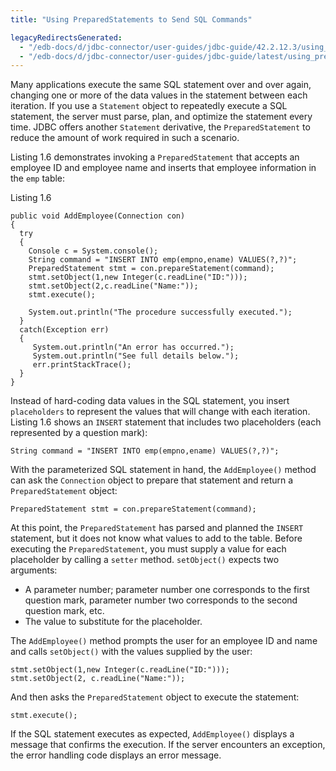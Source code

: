 ```yaml
---
title: "Using PreparedStatements to Send SQL Commands"

legacyRedirectsGenerated:
  - "/edb-docs/d/jdbc-connector/user-guides/jdbc-guide/42.2.12.3/using_preparedstatements_to_send_sql_commands.html"
  - "/edb-docs/d/jdbc-connector/user-guides/jdbc-guide/latest/using_preparedstatements_to_send_sql_commands.html"
---
```


<div id="using_preparedstatements_to_send_sql_commands" class="registered_link"></div>

Many applications execute the same SQL statement over and over again, changing one or more of the data values in the statement between each iteration. If you use a `Statement` object to repeatedly execute a SQL statement, the server must parse, plan, and optimize the statement every time. JDBC offers another `Statement` derivative, the `PreparedStatement` to reduce the amount of work required in such a scenario.

Listing 1.6 demonstrates invoking a `PreparedStatement` that accepts an employee ID and employee name and inserts that employee information in the `emp` table:

Listing 1.6

```text
public void AddEmployee(Connection con)
{
  try
  {
    Console c = System.console();
    String command = "INSERT INTO emp(empno,ename) VALUES(?,?)";
    PreparedStatement stmt = con.prepareStatement(command);
    stmt.setObject(1,new Integer(c.readLine("ID:")));
    stmt.setObject(2,c.readLine("Name:"));
    stmt.execute();

    System.out.println("The procedure successfully executed.");
  }
  catch(Exception err)
  {
     System.out.println("An error has occurred.");
     System.out.println("See full details below.");
     err.printStackTrace();
  }
}
```

Instead of hard-coding data values in the SQL statement, you insert `placeholders` to represent the values that will change with each iteration. Listing 1.6 shows an `INSERT` statement that includes two placeholders (each represented by a question mark):

```text
String command = "INSERT INTO emp(empno,ename) VALUES(?,?)";
```

With the parameterized SQL statement in hand, the `AddEmployee()` method can ask the `Connection` object to prepare that statement and return a `PreparedStatement` object:

```text
PreparedStatement stmt = con.prepareStatement(command);
```

At this point, the `PreparedStatement` has parsed and planned the `INSERT` statement, but it does not know what values to add to the table. Before executing the `PreparedStatement`, you must supply a value for each placeholder by calling a `setter` method. `setObject()` expects two arguments:

-   A parameter number; parameter number one corresponds to the first question mark, parameter number two corresponds to the second question mark, etc.
-   The value to substitute for the placeholder.

The `AddEmployee()` method prompts the user for an employee ID and name and calls `setObject()` with the values supplied by the user:

```text
stmt.setObject(1,new Integer(c.readLine("ID:")));
stmt.setObject(2, c.readLine("Name:"));
```

And then asks the `PreparedStatement` object to execute the statement:

```text
stmt.execute();
```

If the SQL statement executes as expected, `AddEmployee()` displays a message that confirms the execution. If the server encounters an exception, the error handling code displays an error message.
